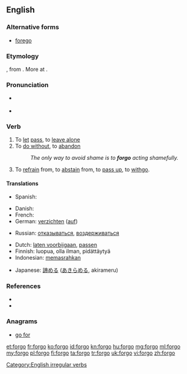 ==English==

===Alternative forms===
* [[forego]]

===Etymology===
{{etyl|enm}} {{term|forgon|forgon|to go by, pass up|lang=enm}}, from {{etyl|ang}} {{term|forgan|forgān|to go away, forgo|lang=ang}}. More at {{prefix|for|go}}.

===Pronunciation===
* {{a|UK}} {{IPA|/fɔːˈɡəʊ/}}
* {{a|US}} {{IPA|/ˈfɔɻ.ɡoʊ/|/fɔɻˈɡoʊ/}}

===Verb===
{{en-verb|forgoes|forgoing|forwent|forgone}}

# To [[let]] [[pass]], to [[leave alone]]
# To [[do without]], to [[abandon]]
#: ''The only way to avoid shame is to '''forgo''' acting shamefully.''
# To [[refrain]] from, to [[abstain]] from, to [[pass up]], to [[withgo]].

====Translations====
{{trans-top|to let pass}}
* Spanish: {{t-|es|pasar por alto}}
{{trans-mid}}
{{trans-bottom}}

{{trans-top|To do without}}
* Danish: {{t-|da|undvære}}
* French: {{t+|fr|se passer de}}
* German: [[verzichten]] ([[auf]])
{{trans-mid}}
* Russian: [[отказываться]], [[воздерживаться]]
{{trans-bottom}}

{{checktrans-top}}
* Dutch: [[laten voorbijgaan]], [[passen]]
* Finnish: luopua, olla ilman, pidättäytyä
* Indonesian: [[pasrah|memasrahkan]]
{{trans-mid}}
* Japanese: [[諦める]] ([[あきらめる]], akirameru)
{{trans-bottom}}

===References===
* {{R:Century 1911}}
* {{R:Webster 1913}}

===Anagrams===
* [[go for#English|go for]]

[[Category:English irregular verbs]]

[[et:forgo]]
[[fr:forgo]]
[[ko:forgo]]
[[id:forgo]]
[[kn:forgo]]
[[hu:forgo]]
[[mg:forgo]]
[[ml:forgo]]
[[my:forgo]]
[[pl:forgo]]
[[fi:forgo]]
[[ta:forgo]]
[[tr:forgo]]
[[uk:forgo]]
[[vi:forgo]]
[[zh:forgo]]
